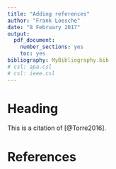 ```yaml
---
title: "Adding references"
author: "Frank Loesche"
date: "8 February 2017"
output:
  pdf_document: 
    number_sections: yes
    toc: yes
bibliography: MyBibliography.bib
# csl: apa.csl
# csl: ieee.csl
---
```


# Heading

This is a citation of [@Torre2016].

# References {-}